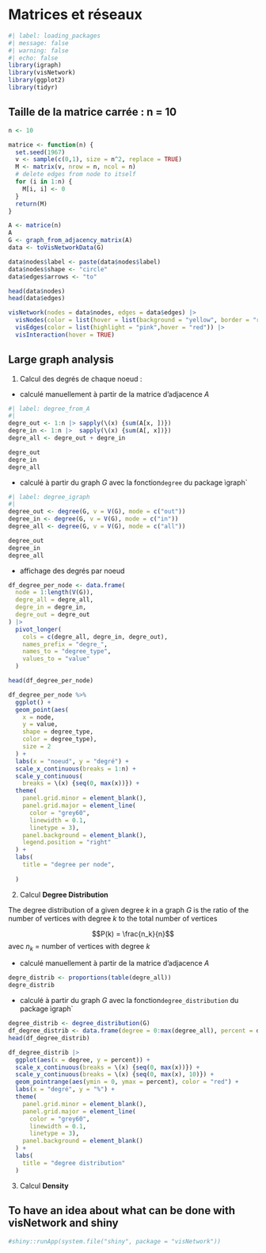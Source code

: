 # Matrices et réseaux

```r
#| label: loading_packages
#| message: false
#| warning: false
#| echo: false
library(igraph)
library(visNetwork)
library(ggplot2)
library(tidyr)
```

## Taille de la matrice carrée : n = 10
 
```r
n <- 10

matrice <- function(n) {
  set.seed(1967)
  v <- sample(c(0,1), size = n^2, replace = TRUE)
  M <- matrix(v, nrow = n, ncol = n)
  # delete edges from node to itself
  for (i in 1:n) {
    M[i, i] <- 0
  }
  return(M)
}

A <- matrice(n)
A
G <- graph_from_adjacency_matrix(A)
data <- toVisNetworkData(G)

```




```r
data$nodes$label <- paste(data$nodes$label)
data$nodes$shape <- "circle"
data$edges$arrows <- "to"

head(data$nodes)
head(data$edges)

visNetwork(nodes = data$nodes, edges = data$edges) |> 
  visNodes(color = list(hover = list(background = "yellow", border = "red"))) |>
  visEdges(color = list(highlight = "pink",hover = "red")) |> 
  visInteraction(hover = TRUE)

```

## Large graph analysis

1. Calcul des degrés de chaque noeud :

  - calculé manuellement à partir de la matrice d'adjacence $A$

```r
#| label: degree_from_A
#| 
degre_out <- 1:n |> sapply(\(x) {sum(A[x, ])}) 
degre_in <- 1:n |>  sapply(\(x) {sum(A[, x])})
degre_all <- degre_out + degre_in

degre_out
degre_in
degre_all

```

  - calculé à partir du graph $G$ avec la fonction`degree` du package ìgraph`
  
```r
#| label: degree_igraph
#| 
degree_out <- degree(G, v = V(G), mode = c("out"))
degree_in <- degree(G, v = V(G), mode = c("in"))
degree_all <- degree(G, v = V(G), mode = c("all"))

degree_out
degree_in
degree_all

```

  - affichage des degrés par noeud

```r

df_degree_per_node <- data.frame(
  node = 1:length(V(G)), 
  degre_all = degre_all,
  degre_in = degre_in,
  degre_out = degre_out
) |> 
  pivot_longer(
    cols = c(degre_all, degre_in, degre_out), 
    names_prefix = "degre_",
    names_to = "degree_type", 
    values_to = "value"
  )

head(df_degree_per_node)

df_degree_per_node %>%
  ggplot() +
  geom_point(aes(
    x = node, 
    y = value, 
    shape = degree_type, 
    color = degree_type),
    size = 2
  ) +
  labs(x = "noeud", y = "degré") +
  scale_x_continuous(breaks = 1:n) +
  scale_y_continuous(
    breaks = \(x) {seq(0, max(x))}) +
  theme(
    panel.grid.minor = element_blank(),
    panel.grid.major = element_line(
      color = "grey60",
      linewidth = 0.1,
      linetype = 3),
    panel.background = element_blank(),
    legend.position = "right"
  ) +
  labs(
    title = "degree per node",
    
  )

```

2. Calcul **Degree Distribution**

The degree distribution of a given degree $k$ in a graph $G$ is the ratio of the number of vertices with degree $k$ to the total number of vertices

$$P(k) = \frac{n_k}{n}$$ avec $n_k$ = number of vertices with degree $k$

  - calculé manuellement à partir de la matrice d'adjacence $A$

```r
degre_distrib <- proportions(table(degre_all))
degre_distrib

```

  - calculé à partir du graph $G$ avec la fonction`degree_distribution` du package ìgraph`

```r

degree_distrib <- degree_distribution(G)
df_degree_distrib <- data.frame(degree = 0:max(degree_all), percent = degree_distrib * 100)
head(df_degree_distrib)

df_degree_distrib |> 
  ggplot(aes(x = degree, y = percent)) +
  scale_x_continuous(breaks = \(x) {seq(0, max(x))}) +
  scale_y_continuous(breaks = \(x) {seq(0, max(x), 10)}) +
  geom_pointrange(aes(ymin = 0, ymax = percent), color = "red") +
  labs(x = "degré", y = "%") +
  theme(
    panel.grid.minor = element_blank(),
    panel.grid.major = element_line(
      color = "grey60",
      linewidth = 0.1,
      linetype = 3),
    panel.background = element_blank()
  ) +
  labs(
    title = "degree distribution"
  )
```

3. Calcul **Density**





## To have an idea about what can be done with visNetwork and shiny

```r
#shiny::runApp(system.file("shiny", package = "visNetwork"))

```



